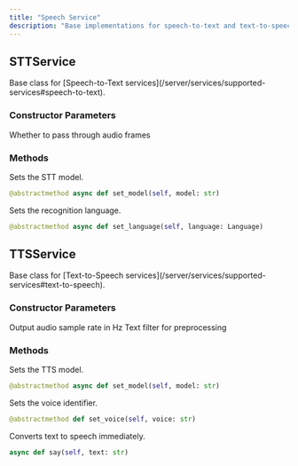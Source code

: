 ```yaml
---
title: "Speech Service"
description: "Base implementations for speech-to-text and text-to-speech services"
---
```


## STTService

<ResponseField name="STTService" type="base class">
  Base class for [Speech-to-Text
  services](/server/services/supported-services#speech-to-text).
</ResponseField>

### Constructor Parameters

<ParamField path="audio_passthrough" type="bool" default="False">
  Whether to pass through audio frames
</ParamField>

### Methods

<ResponseField name="set_model" type="async method">
  Sets the STT model.

```python
@abstractmethod async def set_model(self, model: str)
```

</ResponseField>

<ResponseField name="set_language" type="async method">
  Sets the recognition language.

```python
@abstractmethod async def set_language(self, language: Language)
```

</ResponseField>

## TTSService

<ResponseField name="TTSService" type="base class">
  Base class for [Text-to-Speech
  services](/server/services/supported-services#text-to-speech).
</ResponseField>

### Constructor Parameters

<ParamField path="sample_rate" type="int" default="None">
  Output audio sample rate in Hz
</ParamField>

<ParamField path="text_filter" type="Optional[BaseTextFilter]" default="None">
  Text filter for preprocessing
</ParamField>

### Methods

<ResponseField name="set_model" type="async method">
  Sets the TTS model.

```python
@abstractmethod async def set_model(self, model: str)
```

</ResponseField>

<ResponseField name="set_voice" type="method">
  Sets the voice identifier.

```python
@abstractmethod def set_voice(self, voice: str)
```

</ResponseField>

<ResponseField name="say" type="async method">
  Converts text to speech immediately.

```python
async def say(self, text: str)
```

</ResponseField>
